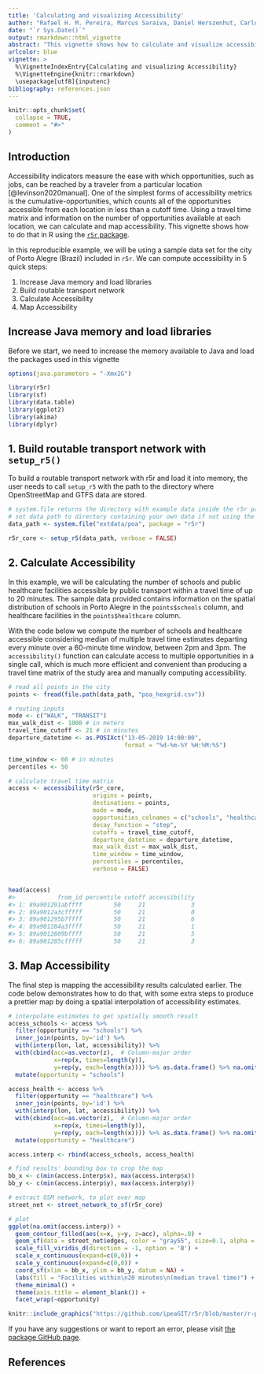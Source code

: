```yaml
---
title: 'Calculating and visualizing Accessibility'
author: "Rafael H. M. Pereira, Marcus Saraiva, Daniel Herszenhut, Carlos Kaue Braga, Matthew Wigginton Conway"
date: "`r Sys.Date()`"
output: rmarkdown::html_vignette
abstract: "This vignette shows how to calculate and visualize accessibility in R using the `r5r` package."
urlcolor: blue
vignette: >
  %\VignetteIndexEntry{Calculating and visualizing Accessibility} 
  %\VignetteEngine{knitr::rmarkdown} 
  \usepackage[utf8]{inputenc}
bibliography: references.json
---
```


```r
knitr::opts_chunk$set(
  collapse = TRUE,
  comment = "#>"
)
```

## Introduction 

Accessibility indicators measure the ease with which opportunities, such as jobs,
can be reached by a traveler from a particular location [@levinson2020manual]. One
of the simplest forms of accessibility metrics is the cumulative-opportunities, 
which counts all of the opportunities accessible from each location in less than a 
cutoff time. Using a travel time matrix and information on the number of opportunities available at each location, we can calculate and map accessibility. This vignette shows how to do that in R using the [`r5r` package](https://ipeagit.github.io/r5r/index.html).

In this reproducible example, we will be using a sample data set for the city of 
Porto Alegre (Brazil) included in `r5r`. We can compute accessibility in 5 quick 
steps:

1. Increase Java memory and load libraries
2. Build routable transport network
3. Calculate Accessibility
4. Map Accessibility

## Increase Java memory and load libraries

Before we start, we need to increase the memory available to Java and load the 
packages used in this vignette

```r
options(java.parameters = "-Xmx2G")

library(r5r)
library(sf)
library(data.table)
library(ggplot2)
library(akima)
library(dplyr)
```


## 1. Build routable transport network with `setup_r5()`

To build a routable transport network with r5r and load it into memory, the user 
needs to call `setup_r5` with the path to the directory where OpenStreetMap and 
GTFS data are stored.

```r
# system.file returns the directory with example data inside the r5r package
# set data path to directory containing your own data if not using the examples
data_path <- system.file("extdata/poa", package = "r5r")

r5r_core <- setup_r5(data_path, verbose = FALSE)
```


## 2. Calculate Accessibility

In this example, we will be calculating the number of schools and public healthcare facilities accessible by public transport within a travel time of up to 20 minutes. The sample data provided contains information on the spatial distribution of schools in Porto Alegre in the `points$schools` column, and healthcare facilities in the `points$healthcare` column. 

With the code below we compute the number of schools and healthcare accessible considering median of multiple travel time estimates departing every minute over a 60-minute time window, between 2pm and 3pm. The `accessibility()` function can calculate access to multiple opportunities in a single call, which is much more efficient and convenient than producing a travel time matrix of the study area and manually computing accessibility.


```r
# read all points in the city
points <- fread(file.path(data_path, "poa_hexgrid.csv"))

# routing inputs
mode <- c("WALK", "TRANSIT")
max_walk_dist <- 1000 # in meters
travel_time_cutoff <- 21 # in minutes
departure_datetime <- as.POSIXct("13-05-2019 14:00:00",
                                 format = "%d-%m-%Y %H:%M:%S")

time_window <- 60 # in minutes
percentiles <- 50

# calculate travel time matrix
access <- accessibility(r5r_core,
                        origins = points,
                        destinations = points,
                        mode = mode,
                        opportunities_colnames = c("schools", "healthcare"),
                        decay_function = "step",
                        cutoffs = travel_time_cutoff,
                        departure_datetime = departure_datetime,
                        max_walk_dist = max_walk_dist,
                        time_window = time_window,
                        percentiles = percentiles,
                        verbose = FALSE)


head(access)
#>            from_id percentile cutoff accessibility 
#> 1: 89a901291abffff         50     21             3 
#> 2: 89a9012a3cfffff         50     21             0 
#> 3: 89a901295b7ffff         50     21             6 
#> 4: 89a901284a3ffff         50     21             1 
#> 5: 89a9012809bffff         50     21             5 
#> 6: 89a901285cfffff         50     21             3 
```





## 3. Map Accessibility

The final step is mapping the accessibility results calculated earlier. The code
below demonstrates how to do that, with some extra steps to produce a prettier map by doing a spatial interpolation of accessibility estimates.

```r
# interpolate estimates to get spatially smooth result
access_schools <- access %>% 
  filter(opportunity == "schools") %>%
  inner_join(points, by='id') %>%
  with(interp(lon, lat, accessibility)) %>%
  with(cbind(acc=as.vector(z),  # Column-major order
             x=rep(x, times=length(y)),
             y=rep(y, each=length(x)))) %>% as.data.frame() %>% na.omit() %>%
  mutate(opportunity = "schools")

access_health <- access %>% 
  filter(opportunity == "healthcare") %>%
  inner_join(points, by='id') %>%
  with(interp(lon, lat, accessibility)) %>%
  with(cbind(acc=as.vector(z),  # Column-major order
             x=rep(x, times=length(y)),
             y=rep(y, each=length(x)))) %>% as.data.frame() %>% na.omit() %>%
  mutate(opportunity = "healthcare")

access.interp <- rbind(access_schools, access_health)

# find results' bounding box to crop the map
bb_x <- c(min(access.interp$x), max(access.interp$x))
bb_y <- c(min(access.interp$y), max(access.interp$y))

# extract OSM network, to plot over map
street_net <- street_network_to_sf(r5r_core)

# plot
ggplot(na.omit(access.interp)) +
  geom_contour_filled(aes(x=x, y=y, z=acc), alpha=.8) +
  geom_sf(data = street_net$edges, color = "gray55", size=0.1, alpha = 0.9) +
  scale_fill_viridis_d(direction = -1, option = 'B') +
  scale_x_continuous(expand=c(0,0)) +
  scale_y_continuous(expand=c(0,0)) +
  coord_sf(xlim = bb_x, ylim = bb_y, datum = NA) + 
  labs(fill = "Facilities within\n20 minutes\n(median travel time)") +
  theme_minimal() +
  theme(axis.title = element_blank()) +
  facet_wrap(~opportunity)
```

```r
knitr::include_graphics("https://github.com/ipeaGIT/r5r/blob/master/r-package/inst/img/vig_accessibility.gif?raw=true")
```

If you have any suggestions or want to report an error, please visit [the package GitHub page](https://github.com/ipeaGIT/r5r).

## References
